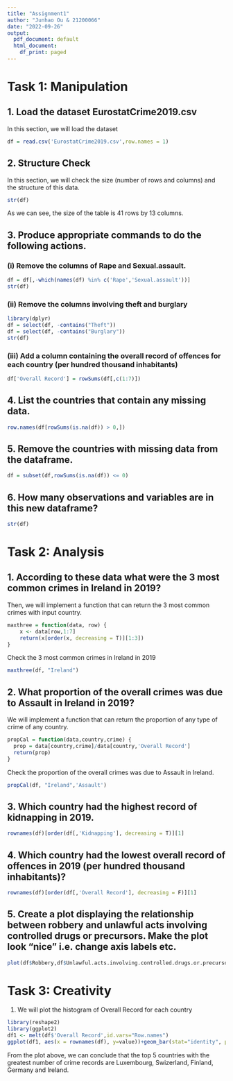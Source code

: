 ```yaml
---
title: "Assignment1"
author: "Junhao Ou & 21200066"
date: "2022-09-26"
output:
  pdf_document: default
  html_document:
    df_print: paged
---
```


# Task 1: Manipulation

## 1. Load the dataset EurostatCrime2019.csv

In this section, we will load the dataset

```r
df = read.csv('EurostatCrime2019.csv',row.names = 1)
```

## 2. Structure Check

In this section, we will check the size (number of rows and columns) and the structure of this data.

```r
str(df)
```

As we can see, the size of the table is 41 rows by 13 columns.

## 3. Produce appropriate commands to do the following actions.

### (i) Remove the columns of Rape and Sexual.assault.

```r
df = df[,-which(names(df) %in% c('Rape','Sexual.assault'))]
str(df)
```

### (ii) Remove the columns involving theft and burglary
```r
library(dplyr)
df = select(df, -contains("Theft"))
df = select(df, -contains("Burglary"))
str(df)
```

### (iii) Add a column containing the overall record of offences for each country (per hundred thousand inhabitants)
```r
df['Overall Record'] = rowSums(df[,c(1:7)])
```

## 4. List the countries that contain any missing data.
```r
row.names(df[rowSums(is.na(df)) > 0,])
```

## 5. Remove the countries with missing data from the dataframe.
```r
df = subset(df,rowSums(is.na(df)) <= 0)
```

## 6. How many observations and variables are in this new dataframe?
```r
str(df)
```

# Task 2: Analysis

## 1. According to these data what were the 3 most common crimes in Ireland in 2019?

Then, we will implement a function that can return the 3 most common crimes with input country.

```r
maxthree = function(data, row) {
    x <- data[row,1:7] 
    return(x[order(x, decreasing = T)][1:3])
}
```

Check the 3 most common crimes in Ireland in 2019

```r
maxthree(df, "Ireland")
```

## 2. What proportion of the overall crimes was due to Assault in Ireland in 2019?

We will implement a function that can return the proportion of any type of crime of any country.
```r
propCal = function(data,country,crime) {
  prop = data[country,crime]/data[country,'Overall Record']
  return(prop)
}
```

Check the proportion of the overall crimes was due to Assault in Ireland.
```r
propCal(df, "Ireland",'Assault')
```

## 3. Which country had the highest record of kidnapping in 2019.
```r
rownames(df)[order(df[,'Kidnapping'], decreasing = T)][1]
```

## 4. Which country had the lowest overall record of offences in 2019 (per hundred thousand inhabitants)?
```r
rownames(df)[order(df[,'Overall Record'], decreasing = F)][1]
```

## 5. Create a plot displaying the relationship between robbery and unlawful acts involving controlled drugs or precursors. Make the plot look “nice” i.e. change axis labels etc.

```r
plot(df$Robbery,df$Unlawful.acts.involving.controlled.drugs.or.precursors,xlab='Robbery',ylab='Unlawful acts',main='The relationship between robbery and unlawful acts')
```

# Task 3: Creativity
1. We will plot the histogram of Overall Record for each country
```r
library(reshape2)
library(ggplot2)
df1 <- melt(df$'Overall Record',id.vars="Row.names")
ggplot(df1, aes(x = rownames(df), y=value))+geom_bar(stat="identity", position ="dodge")+theme_bw()+theme(axis.text.x = element_text(angle=-40, hjust=.1))+labs(x = "Country",y='Number of overall records')
```


From the plot above, we can conclude that the top 5 countries with the greatest number of crime records are Luxembourg, Swizerland, Finland, Germany and Ireland.
